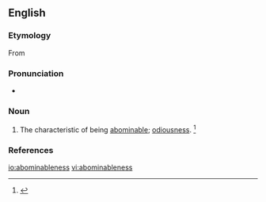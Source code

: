 ==English==

===Etymology===
From {{suffix|abominable|ness|lang=en}}

===Pronunciation===
* {{a|US}} {{IPA|/əˈbɑm.ə.nə.bl̩.nəs/|/əˈbɑm.nə.bl̩.nəs/|lang=en}}

===Noun===
{{en-noun|-}}
# The characteristic of being [[abominable]]; [[odiousness]]. {{defdate|First attested in the early 16<sup>th</sup> century.}}<ref name=SOED>{{R:SOED5|page=6}}</ref>

===References===
<references/>

[[io:abominableness]]
[[vi:abominableness]]